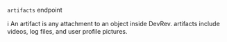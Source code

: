 `artifacts` endpoint

ℹ️ An artifact is any attachment to an object inside DevRev. artifacts include videos, log files, and user profile pictures.